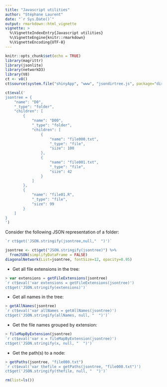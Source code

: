 ```yaml
---
title: "Javascript utilities"
author: "Stéphane Laurent"
date: "`r Sys.Date()`"
output: rmarkdown::html_vignette
vignette: >
  %\VignetteIndexEntry{Javascript utilities}
  %\VignetteEngine{knitr::rmarkdown}
  %\VignetteEncoding{UTF-8}
---
```


```r
knitr::opts_chunk$set(echo = TRUE)
library(magrittr)
library(jsonlite)
library(networkD3)
library(V8)
ct <- v8()
ct$source(system.file("shinyApp", "www", "jsondirtree.js", package="dir2json"))
```

```r
ct$eval('
jsontree = {
	"name": "D0",
	"_type": "folder",
	"children": [
		{
			"name": "D00",
			"_type": "folder",
			"children": [
				{
					"name": "file000.txt",
					"_type": "file",
					"size": 100
				},
				{
					"name": "file001.txt",
					"_type": "file",
					"size": 42
				}
			]
		},
		{
			"name": "file01.R",
			"_type": "file",
			"size": 99
		}
	]
}
')
```

Consider the following JSON representation of a folder:

```js
`r ct$get('JSON.stringify(jsontree,null,"  ")')`
```

```r
jsontree <- ct$get("JSON.stringify(jsontree)") %>%
  fromJSON(simplifyDataFrame = FALSE)
diagonalNetwork(List=jsontree, fontSize=12, opacity=0.95)
```

- Get all file extensions in the tree:

```js
> var extensions = getFileExtensions(jsontree)
`r ct$eval('var extensions = getFileExtensions(jsontree)')
ct$get('JSON.stringify(extensions)')`
```

- Get all names in the tree:

```js
> getAllNames(jsontree)
`r ct$eval('var allNames = getAllNames(jsontree)')
ct$get('JSON.stringify(allNames, null, "  ")')`
```

- Get the file names grouped by extension:

```js
> fileMapByExtension(jsontree)
`r ct$eval('var x = fileMapByExtension(jsontree)')
ct$get('JSON.stringify(x, null, "  ")')`
```

- Get the path(s) to a node:

```js
> getPaths(jsontree, "file000.txt")
`r ct$eval('var thefile = getPaths(jsontree, "file000.txt")')
ct$get('JSON.stringify(thefile, null, "  ")')`
```

```r
rm(list=ls())
```

